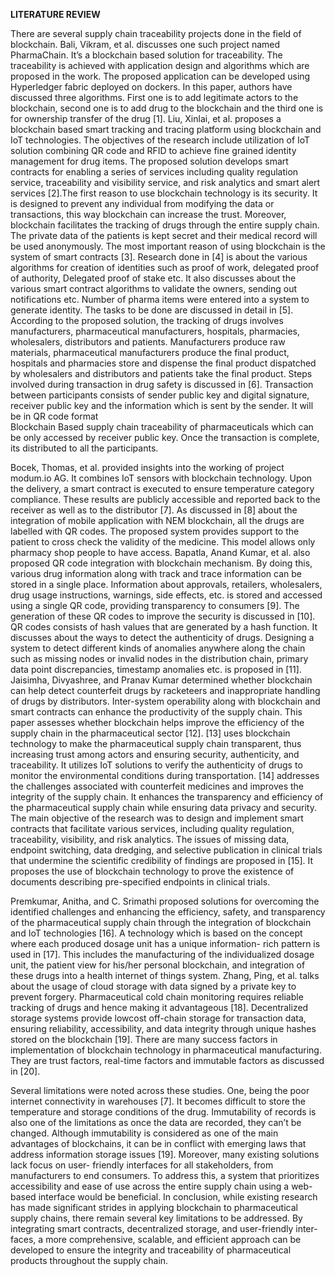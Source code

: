 **LITERATURE REVIEW**  

There are several supply chain traceability projects done in the field of blockchain. 
Bali, Vikram, et al. discusses one such project named PharmaChain. It’s a blockchain 
based solution for traceability. The traceability is achieved with application design and 
algorithms which are proposed in the work. The proposed application can be 
developed using Hyperledger fabric deployed on dockers. In this paper, authors have 
discussed three algorithms. First one is to add legitimate actors to the blockchain, 
second one is to add drug to the blockchain and the third one is for ownership transfer 
of the drug [1]. Liu, Xinlai, et al. proposes a blockchain based smart tracking and 
tracing platform using blockchain and IoT technologies. The objectives of the research 
include utilization of IoT solution combining QR code and RFID to achieve fine grained 
identity management for drug items. The proposed solution develops smart contracts 
for enabling a series of services including quality regulation service, traceability and 
visibility service, and risk analytics and smart alert services [2].The first reason to use 
blockchain technology is its security. It is designed to prevent any individual from 
modifying the data or transactions, this way blockchain can increase the trust. 
Moreover, blockchain facilitates the tracking of drugs through the entire supply chain. 
The private data of the patients is kept secret and their medical record will be used 
anonymously. The most important reason of using blockchain is the system of smart 
contracts [3]. Research done in [4] is about the various algorithms for creation of 
identities such as proof of work, delegated proof of authority, Delegated proof of stake 
etc. It also discusses about the various smart contract algorithms to validate the 
owners, sending out notifications etc. Number of pharma items were entered into a 
system to generate identity. The tasks to be done are discussed in detail in [5]. 
According to the proposed solution, the tracking of drugs involves manufacturers, 
pharmaceutical manufacturers, hospitals, pharmacies, wholesalers, distributors and 
patients. Manufacturers produce raw materials, pharmaceutical manufacturers 
produce the final product, hospitals and pharmacies store and dispense the final 
product dispatched by wholesalers and distributors and patients take the final product. 
Steps involved during transaction in drug safety is discussed in [6]. Transaction 
between participants consists of sender public key and digital signature, receiver 
public key and the information which is sent by the sender. It will be in QR code format  
Blockchain  Based supply chain traceability of pharmaceuticals 
which can be only accessed by receiver public key. Once the transaction is complete, 
its distributed to all the participants. 

Bocek, Thomas, et al. provided insights into the working of project modum.io AG. It 
combines IoT sensors with blockchain technology. Upon the delivery, a smart contract 
is executed to ensure temperature category compliance. These results are publicly 
accessible and reported back to the receiver as well as to the distributor [7]. As 
discussed in [8] about the integration of mobile application with NEM blockchain, all 
the drugs are labelled with QR codes. The proposed system provides support to the 
patient to cross check the validity of the medicine. This model allows only pharmacy 
shop people to have access. Bapatla, Anand Kumar, et al. also proposed QR code 
integration with blockchain mechanism. By doing this, various drug information along 
with track and trace information can be stored in a single place. Information about 
approvals, retailers, wholesalers, drug usage instructions, warnings, side effects, etc. 
is stored and accessed using a single QR code, providing transparency to consumers 
[9]. The generation of these QR codes to improve the security is discussed in [10]. QR 
codes consists of hash values that are generated by a hash function. It discusses 
about the ways to detect the authenticity of drugs. Designing a system to detect 
different kinds of anomalies anywhere along the chain such as missing nodes or 
invalid nodes in the distribution chain, primary data point discrepancies, timestamp 
anomalies etc. is proposed in [11]. Jaisimha, Divyashree, and Pranav Kumar 
determined whether blockchain can help detect counterfeit drugs by racketeers and 
inappropriate handling of drugs by distributors. Inter-system operability along with 
blockchain and smart contracts can enhance the productivity of the supply chain. This 
paper assesses whether blockchain helps improve the efficiency of the supply chain 
in the pharmaceutical sector [12]. [13] uses blockchain technology to make the 
pharmaceutical supply chain transparent, thus increasing trust among actors and 
ensuring security, authenticity, and traceability. It utilizes IoT solutions to verify the 
authenticity of drugs to monitor the environmental conditions during transportation. 
[14] addresses the challenges associated with counterfeit medicines and improves the 
integrity of the supply chain. It enhances the transparency and efficiency of the 
pharmaceutical supply chain while ensuring data privacy and security. The main 
objective of the research was to design and implement smart contracts that facilitate 
various services, including quality regulation, traceability, visibility, and risk analytics. 
The issues of missing data, endpoint switching, data dredging, and selective 
publication in clinical trials that undermine the scientific credibility of findings are 
proposed in [15]. It proposes the use of blockchain technology to prove the existence 
of documents describing pre-specified endpoints in clinical trials. 

Premkumar, Anitha, and C. Srimathi proposed solutions for overcoming the identified 
challenges and enhancing the efficiency, safety, and transparency of the 
pharmaceutical supply chain through the integration of blockchain and IoT 
technologies [16]. A technology which is based on the concept where each produced 
dosage unit has a unique information- rich pattern is used in [17]. This includes the 
manufacturing of the individualized dosage unit, the patient view for his/her personal 
blockchain, and integration of these drugs into a health internet of things system. 
Zhang, Ping, et al. talks about the usage of cloud storage with data signed by a private 
key to prevent forgery. Pharmaceutical cold chain monitoring requires reliable tracking 
of drugs and hence making it advantageous [18]. Decentralized storage systems 
provide lowcost off-chain storage for transaction data, ensuring reliability, accessibility, 
and data integrity through unique hashes stored on the blockchain [19]. There are 
many success factors in implementation of blockchain technology in pharmaceutical 
manufacturing. They are trust factors, real-time factors and immutable factors as 
discussed in [20].  

Several limitations were noted across these studies. One, being the poor internet 
connectivity in warehouses [7]. It becomes difficult to store the temperature and 
storage conditions of the drug. Immutability of records is also one of the limitations as 
once the data are recorded, they can’t be changed. Although immutability is 
considered as one of the main advantages of blockchains, it can be in conflict with 
emerging laws that address information storage issues [19]. Moreover, many existing 
solutions lack focus on user- friendly interfaces for all stakeholders, from 
manufacturers to end consumers. To address this, a system that prioritizes 
accessibility and ease of use across the entire supply chain using a web-based 
interface would be beneficial. In conclusion, while existing research has made 
significant strides in applying blockchain to pharmaceutical supply chains, there 
remain several key limitations to be addressed. By integrating smart contracts, 
decentralized storage, and user-friendly inter- faces, a more comprehensive, scalable, 
and efficient approach can be developed to ensure the integrity and traceability of 
pharmaceutical products throughout the supply chain. 